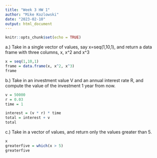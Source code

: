 ---
title: "Week 3 HW 1"
author: "Mike Kozlowski"
date: "2023-02-10"
output: html_document
---

```{r setup, include=FALSE}
knitr::opts_chunk$set(echo = TRUE)
```

a.) Take in a single vector of values, say x=seq(1,10,1),  and return a data frame with three columns, x, x^2 and x^3
```{R}
x = seq(1,10,1)
frame = data.frame(x, x^2, x^3)
frame
```

b.) Take in an investment value V and an annual interest rate R, and compute the value of the investment 1 year from now.
```{R}
v = 50000
r = 0.03
time = 1

interest = (v * r) * time
total = interest + v
total
```

c.)  Take in a vector of values, and return only the values greater than 5.
```{R}
x
greaterfive = which(x > 5)
greaterfive
```